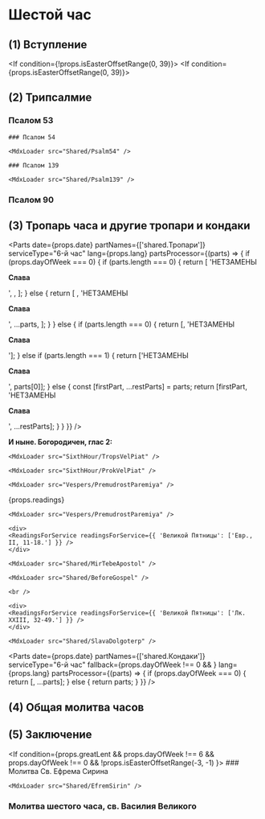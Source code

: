 
# Шестой час

## (1) Вступление

<If condition={!props.isEasterOffsetRange(0, 39)}>
    <MdxLoader src="Shared/Pridite3" />
</If>
<If condition={props.isEasterOffsetRange(0, 39)}>
    <MdxLoader src="Shared/EasterTroparion3x" chitaetsa />
</If>

## (2) Трипсалмие

### Псалом 53

<MdxLoader src="Shared/Psalm53" />

<If condition={!props.isEasterOffsetRange(-2)}>
    
    ### Псалом 54
    
    <MdxLoader src="Shared/Psalm54" />
    
</If>

<If condition={props.isEasterOffsetRange(-2)}>
    
    ### Псалом 139
    
    <MdxLoader src="Shared/Psalm139" />
    
</If>


### Псалом 90

<MdxLoader src="Shared/Psalm90" />

<MdxLoader src="Shared/AfterTripsalm" />

<MdxLoader src="Shared/GospodiPomiluy3" />

## (3) Тропарь часа и другие тропари и кондаки

<Parts
    date={props.date}
    partNames={['shared.Тропари']}
    serviceType="6-й час"
    lang={props.lang}
    partsProcessor={(parts) => {
        if (props.dayOfWeek === 0) {
            if (parts.length === 0) {
                return [
                    'НЕТЗАМЕНЫ<p><strong>Слава</strong></p>',
                    <SundayTroparions date={props.date} day={props.day} />,
                ];
            } else {
                return [
                    <SundayTroparions date={props.date} day={props.day} />,
                    'НЕТЗАМЕНЫ<p><strong>Слава</strong></p>',
                    ...parts,
                ];
            }
        } else {
            if (parts.length === 0) {
                return [<Tropar6Chasa />, 'НЕТЗАМЕНЫ<p><strong>Слава</strong></p>'];
            } else if (parts.length === 1) {
                return ['НЕТЗАМЕНЫ<p><strong>Слава</strong></p>', parts[0]];
            } else {
                const [firstPart, ...restParts] = parts;
                return [firstPart, 'НЕТЗАМЕНЫ<p><strong>Слава</strong></p>', ...restParts];
            }
        }
    }}
/>

**И ныне. Богородичен, глас 2:**

<MdxLoader src="SixthHour/Bogorodichen" />

<If condition={props.isEasterOffsetRange(-2)}>
    
    <MdxLoader src="SixthHour/TropsVelPiat" />
    
    <MdxLoader src="SixthHour/ProkVelPiat" />
    
    <MdxLoader src="Vespers/PremudrostParemiya" />
    
</If>
    
{props.readings}

<If condition={props.isEasterOffsetRange(-2)}>
    
    <MdxLoader src="Vespers/PremudrostParemiya" />
    
    <div>
    <ReadingsForService readingsForService={{ 'Великой Пятницы': ['Евр., II, 11-18.'] }} />
    </div>

    <MdxLoader src="Shared/MirTebeApostol" />
    
    <MdxLoader src="Shared/BeforeGospel" />
    
    <br />
    
    <div>
    <ReadingsForService readingsForService={{ 'Великой Пятницы': ['Лк. XXIII, 32-49.'] }} />
    </div>
    
    <MdxLoader src="Shared/SlavaDolgoterp" />

</If>

<MdxLoader src="SixthHour/Tropar6Chasa2" />

<MdxLoader src="Shared/STrisvatogo" />

<Parts
    date={props.date}
    partNames={['shared.Кондаки']}
    serviceType="6-й час"
    fallback={props.dayOfWeek !== 0 && <MdxLoader src="SixthHour/Kondaks" dayOfWeek={props.dayOfWeek} />}
    lang={props.lang}
    partsProcessor={(parts) => {
        if (props.dayOfWeek === 0) {
            return [<SundayKondacs date={props.date} day={props.day} />, ...parts];
        } else {
            return parts;
        }
    }}
/>

<MdxLoader src="Shared/GospodiPomiluy40" />

## (4) Общая молитва часов

<MdxLoader src="Shared/MolitvaChasov" />

## (5) Заключение

<MdxLoader src="Shared/ZakluchenieChasov" isEasterOffsetRange={props.isEasterOffsetRange} />

<If condition={props.greatLent && props.dayOfWeek !== 6 && props.dayOfWeek !== 0 && !props.isEasterOffsetRange(-3, -1) }>
    ### Молитва Св. Ефрема Сирина

    <MdxLoader src="Shared/EfremSirin" />

</If>

### Молитва шестого часа, св. Василия Великого

<MdxLoader src="SixthHour/Molitva6Chasa" />
